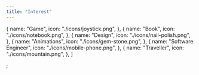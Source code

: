 ```yaml
---
title: "Interest"
---
```


  {
    name: "Game",
    icon: "./icons/joystick.png",
  },
  {
    name: "Book",
    icon: "./icons/notebook.png",
  },
  {
    name: "Design",
    icon: "./icons/nail-polish.png",
  },
  {
    name: "Animations",
    icon: "./icons/gem-stone.png",
  },
  {
    name: "Software Engineer",
    icon: "./icons/mobile-phone.png",
  },
  {
    name: "Traveller",
    icon: "./icons/mountain.png",
  },
]

;
